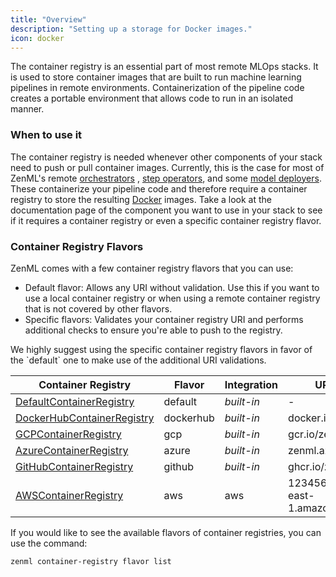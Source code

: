 ```yaml
---
title: "Overview"
description: "Setting up a storage for Docker images."
icon: docker
---
```


The container registry is an essential part of most remote MLOps stacks. It is used to store container images that are built to run machine learning pipelines in remote environments. Containerization of the pipeline code creates a portable environment that allows code to run in an isolated manner.

### When to use it

The container registry is needed whenever other components of your stack need to push or pull container images. Currently, this is the case for most of ZenML's remote [orchestrators](latest/stack-components/orchestrators) , [step operators](latest/stack-components/step-operators), and some [model deployers](latest/stack-components/model-deployers). These containerize your pipeline code and therefore require a container registry to store the resulting [Docker](https://www.docker.com/) images. Take a look at the documentation page of the component you want to use in your stack to see if it requires a container registry or even a specific container registry flavor.

### Container Registry Flavors

ZenML comes with a few container registry flavors that you can use:

* Default flavor: Allows any URI without validation. Use this if you want to use a local container registry or when using a remote container registry that is not covered by other flavors.
* Specific flavors: Validates your container registry URI and performs additional checks to ensure you're able to push to the registry.

<Note>
  We highly suggest using the specific container registry flavors in favor of the `default` one to make use of the additional URI validations.
</Note>

| Container Registry                                                             | Flavor    | Integration | URI example                               |
| ------------------------------------------------------------------------------ | --------- | ----------- | ----------------------------------------- |
| [DefaultContainerRegistry](latest/stack-components/container-registries/default)     | default   | _built-in_  | \-                                        |
| [DockerHubContainerRegistry](latest/stack-components/container-registries/dockerhub) | dockerhub | _built-in_  | docker.io/zenml                           |
| [GCPContainerRegistry](latest/stack-components/container-registries/gcp)             | gcp       | _built-in_  | gcr.io/zenml                              |
| [AzureContainerRegistry](latest/stack-components/container-registries/azure)         | azure     | _built-in_  | zenml.azurecr.io                          |
| [GitHubContainerRegistry](latest/stack-components/container-registries/github)       | github    | _built-in_  | ghcr.io/zenml                             |
| [AWSContainerRegistry](latest/stack-components/container-registries/aws)             | aws       | aws         | 123456789.dkr.ecr.us-east-1.amazonaws.com |

If you would like to see the available flavors of container registries, you can use the command:

```bash
zenml container-registry flavor list
```
